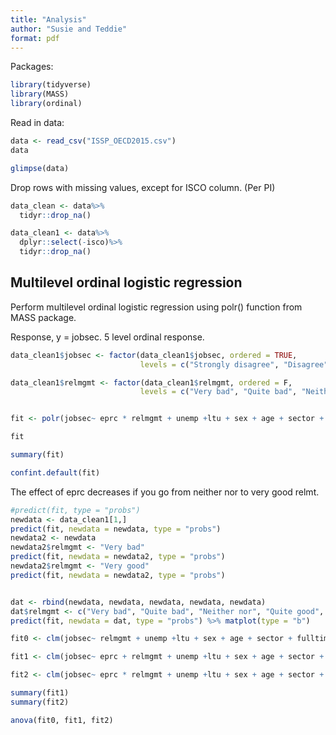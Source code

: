 ```yaml
---
title: "Analysis"
author: "Susie and Teddie"
format: pdf
---
```

Packages: 

```r
library(tidyverse)
library(MASS)
library(ordinal)
```


Read in data: 
```r
data <- read_csv("ISSP_OECD2015.csv")
data

glimpse(data)
```

Drop rows with missing values, except for ISCO column. (Per PI)
```r
data_clean <- data%>%
  tidyr::drop_na()

data_clean1 <- data%>%
  dplyr::select(-isco)%>%
  tidyr::drop_na()

```

## Multilevel ordinal logistic regression
Perform multilevel ordinal logistic regression using polr() function from MASS package.

Response, y = jobsec.  5 level ordinal response. 


```r

data_clean1$jobsec <- factor(data_clean1$jobsec, ordered = TRUE, 
                             levels = c("Strongly disagree", "Disagree", "Neither nor", "Agree", "Strongly agree"))

data_clean1$relmgmt <- factor(data_clean1$relmgmt, ordered = F, 
                             levels = c("Very bad", "Quite bad", "Neither nor", "Quite good", "Very good"))


fit <- polr(jobsec~ eprc * relmgmt + unemp +ltu + sex + age + sector + fulltime + union, data = data_clean1)

fit
```

```r
summary(fit)
```


```r

confint.default(fit)

```
The effect of eprc decreases if you go from neither nor to very good relmt. 


```r
#predict(fit, type = "probs")
newdata <- data_clean1[1,]
predict(fit, newdata = newdata, type = "probs")
newdata2 <- newdata
newdata2$relmgmt <- "Very bad"
predict(fit, newdata = newdata2, type = "probs")
newdata2$relmgmt <- "Very good"
predict(fit, newdata = newdata2, type = "probs")


dat <- rbind(newdata, newdata, newdata, newdata, newdata)
dat$relmgmt <- c("Very bad", "Quite bad", "Neither nor", "Quite good", "Very good")
predict(fit, newdata = dat, type = "probs") %>% matplot(type = "b")
```




```r

fit0 <- clm(jobsec~ relmgmt + unemp +ltu + sex + age + sector + fulltime + union, data = data_clean1)

fit1 <- clm(jobsec~ eprc + relmgmt + unemp +ltu + sex + age + sector + fulltime + union, data = data_clean1)

fit2 <- clm(jobsec~ eprc * relmgmt + unemp +ltu + sex + age + sector + fulltime + union, data = data_clean1)

summary(fit1)
summary(fit2)

anova(fit0, fit1, fit2)

```





